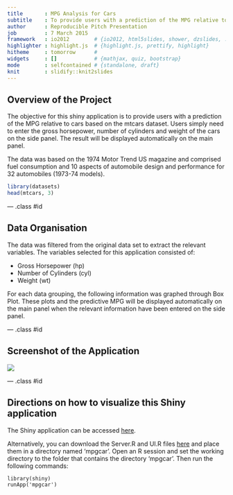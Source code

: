 ```yaml
---
title       : MPG Analysis for Cars
subtitle    : To provide users with a prediction of the MPG relative to cars
author      : Reproducible Pitch Presentation
job         : 7 March 2015
framework   : io2012        # {io2012, html5slides, shower, dzslides, ...}
highlighter : highlight.js  # {highlight.js, prettify, highlight}
hitheme     : tomorrow      # 
widgets     : []            # {mathjax, quiz, bootstrap}
mode        : selfcontained # {standalone, draft}
knit        : slidify::knit2slides
---
```


## Overview of the Project

The objective for this shiny application is to provide users with a prediction of the MPG relative to cars based on the mtcars dataset. Users simply need to enter the gross horsepower, number of cylinders and weight of the cars on the side panel. The result will be displayed automatically on the main panel.

The data was based on the 1974 Motor Trend US magazine and comprised fuel consumption and 10 aspects of automobile design and performance for 32 automobiles (1973-74 models).

```r
library(datasets)
head(mtcars, 3)
```

--- .class #id

## Data Organisation

The data was filtered from the original data set to extract the relevant variables. The variables selected for this application consisted of:

- Gross Horsepower (hp)
- Number of Cylinders (cyl)
- Weight (wt)

For each data grouping, the following information was graphed through Box Plot. These plots and the predictive MPG will be displayed automatically on the main panel when the relevant information have been entered on the side panel.

--- .class #id 

## Screenshot of the Application

![](assets/img/app.png)

--- .class #id

## Directions on how to visualize this Shiny application

The Shiny application can be accessed [here](https://kenntcl.shinyapps.io/mpgcar/).

Alternatively, you can download the Server.R and UI.R files [here](https://github.com/kenntcl/Developing_Data_Products) and place them in a directory named 'mpgcar'. Open an R session and set the working directory to the folder that contains the directory 'mpgcar'. Then run the following commands:

```
library(shiny)
runApp('mpgcar')
```
